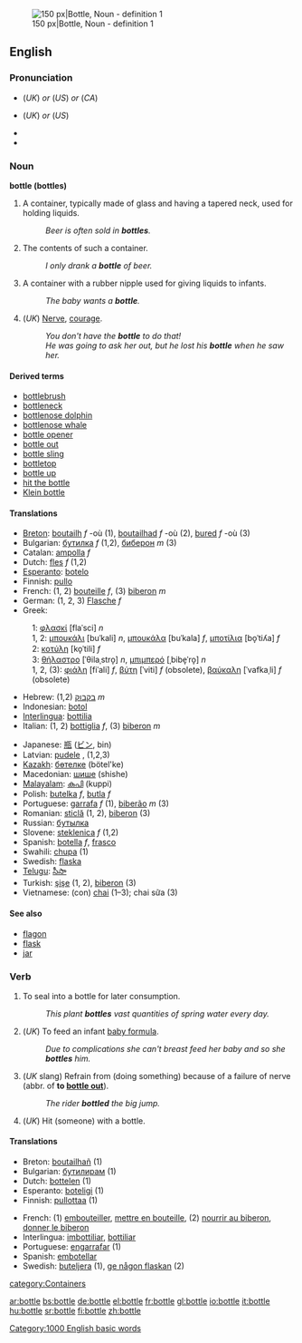 [[Image:Beaujolais Nouveau bottle.jpg|thumb|right|150 px|Bottle, Noun - definition 1]]

==English==

===Pronunciation===
*{{IPA|/ˈbɒt(ə)l/}} (''UK'') ''or'' {{IPA|/ˈbɑt(ə)l/}} (''US'') ''or'' {{IPA|/ˈbɑɾ(ə)l/}} (''CA'')
*{{SAMPA|/"bQt(@)l/}} (''UK'') ''or'' {{SAMPA|/"bAt(@)l/}} (''US'')
*{{audio|en-us-bottle.ogg|Audio (US)}}
*{{audio|en-ca-bottle.ogg|Audio (CA)}}

===Noun===
'''bottle (bottles)'''

# A container, typically made of glass and having a tapered neck, used for holding liquids.
#: ''Beer is often sold in '''bottles'''.''
# The contents of such a container.  
#: ''I only drank a '''bottle''' of beer.''
# A container with a rubber nipple used for giving liquids to infants.
#: ''The baby wants a '''bottle'''.''
# (''UK'') [[Nerve]], [[courage]].
#: ''You don't have the '''bottle''' to do that!''
#: ''He was going to ask her out, but he lost his '''bottle''' when he saw her.''

====Derived terms====
* [[bottlebrush]]
* [[bottleneck]]
* [[bottlenose dolphin]]
* [[bottlenose whale]]
* [[bottle opener]]
* [[bottle out]]
* [[bottle sling]]
* [[bottletop]]
* [[bottle up]]
* [[hit the bottle]]
* [[Klein bottle]]

====Translations====
{{top}}
*[[Breton]]: [[boutailh]] ''f'' -où (1), [[boutailhad]] ''f'' -où (2), [[bured]] ''f'' -où (3)
*Bulgarian: [[бутилка]] ''f'' (1,2), [[биберон]] ''m'' (3)
*Catalan: [[ampolla]] ''f''
*Dutch: [[fles]] ''f'' (1,2)
*[[Esperanto]]: [[botelo]]
*Finnish: [[pullo]]
*French: (1, 2) [[bouteille]] ''f'', (3) [[biberon]] ''m''
*German: (1, 2, 3) [[Flasche]] ''f''
*Greek:
:1: [[φλασκί]] [flaˈsci] ''n''
:1, 2: [[μπουκάλι]] [buˈkali] ''n'', [[μπουκάλα]] [buˈkala] ''f'', [[μποτίλια]] [bo̞ˈtiʎa] ''f''
:2: [[κοτύλη]] [ko̞ˈtili] ''f''
:3: [[θήλαστρο]] [ˈθilaˌstro̞] ''n'', [[μπιμπερό]] [ˌbibe̞ˈro̞] ''n''
:1, 2, (3): [[φιάλη]] [fiˈali] ''f'', [[βύτη]] [ˈviti] ''f'' (obsolete), [[βαύκαλη]] [ˈvafkaˌli] ''f'' (obsolete)
*Hebrew: (1,2) [[בקבוק]] ''m''
*Indonesian: [[botol]]
*[[Interlingua]]: [[bottilia]]
*Italian: (1, 2) [[bottiglia]] ''f'', (3) [[biberon]] ''m''
{{mid}}
*Japanese: [[瓶]] ([[ビン]], bin)
*Latvian: [[pudele]] {{f}}, (1,2,3)
*[[Kazakh]]: [[бөтелке]] (bötel'ke)
*Macedonian: [[шише]] (shishe)
*[[Malayalam]]: [[കുപി]] (kuppi) 
*Polish: [[butelka]] ''f'', [[butla]] ''f''
*Portuguese: [[garrafa]] ''f'' (1), [[biberão]] ''m'' (3)
*Romanian: [[sticlă]] (1, 2), [[biberon]] (3)
*Russian: [[бутылка]]
*Slovene: [[steklenica]] ''f'' (1,2)
*Spanish: [[botella]] ''f'', [[frasco]] {{m}}
*Swahili: [[chupa]] (1)
*Swedish: [[flaska]]
*[[Telugu]]: [[సీసా]]
*Turkish: [[şişe]] (1, 2), [[biberon]] (3)
*Vietnamese: (con) [[chai]] (1&ndash;3); chai sữa (3)
{{bottom}}

====See also====
*[[flagon]]
*[[flask]]
*[[jar]]

===Verb===
{{en-verb|bottl|ing}}

# To seal into a bottle for later consumption.
#: ''This plant '''bottles''' vast quantities of spring water every day.''
# (''UK'') To feed an infant [[baby formula]].
#: ''Due to complications she can't breast feed her baby and so she '''bottles''' him.''
# (''UK'' slang) Refrain from (doing something) because of a failure of nerve (abbr. of '''to [[bottle out]]''').
#: ''The rider '''bottled''' the big jump.''
# (''UK'') Hit (someone) with a bottle.

====Translations====
{{top}}
*Breton: [[boutailhañ]] (1)
*Bulgarian: [[бутилирам]] (1)
*Dutch: [[bottelen]] (1)
*Esperanto: [[boteligi]] (1)
*Finnish: [[pullottaa]] (1)
{{mid}}
*French: (1) [[embouteiller]], [[mettre en bouteille]], (2) [[nourrir au biberon]], [[donner le biberon]]
*Interlingua: [[imbottiliar]], [[bottiliar]]
*Portuguese: [[engarrafar]] (1)
*Spanish: [[embotellar]]
*Swedish: [[buteljera]] (1), [[ge någon flaskan]] (2)
{{bottom}}

[[Category:1000 English basic words]]
[[category:Containers]]

[[ar:bottle]]
[[bs:bottle]]
[[de:bottle]]
[[el:bottle]]
[[fr:bottle]]
[[gl:bottle]]
[[io:bottle]]
[[it:bottle]]
[[hu:bottle]]
[[sr:bottle]]
[[fi:bottle]]
[[zh:bottle]]